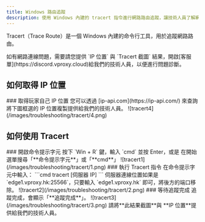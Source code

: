```yaml
---
title: Windows 路由追蹤
description: 使用 Windows 內建的 tracert 指令進行網路路由追蹤，讓技術人員了解網路連線狀況，診斷問題。
---
```



Tracert（Trace Route）是一個 Windows 內建的命令行工具，用於追蹤網路路由。

<Callout type="warning">
如有網路連線問題，需要請您提供 `IP 位置` 與 `Tracert 截圖` 結果，開啟[客服單](https://discord.vproxy.cloud)給我們的技術人員，以便進行問題診斷。
</Callout>

## 如何取得 IP 位置
<Steps>
<Step>
### 取得玩家自己 IP 位置
您可以透過 [ip-api.com](https://ip-api.com/) 來查詢
將下圖框選的 IP 位置複製提供給我們的技術人員。
![tracert4](/images/troubleshooting/tracert/4.png)
</Step>
</Steps>

## 如何使用 Tracert

<Steps>
<Step>
### 開啟命令提示字元
按下 `Win + R` 鍵，輸入 `cmd` 並按 Enter，或是
在開始選單搜尋「**命令提示字元**」或「**cmd**」
![tracert1](/images/troubleshooting/tracert/1.png)
</Step>

<Step>
### 執行 Tracert 指令
在命令提示字元中輸入：
```cmd
tracert [伺服器 IP]
```
<Callout type="info">
伺服器連線位置如果是 `edge1.vproxy.hk:25566`，只要輸入 `edge1.vproxy.hk` 即可，將後方的端口移除。
![tracert2](/images/troubleshooting/tracert/2.png)
</Callout>
</Step>

<Step>
### 等待追蹤完成
追蹤完成，會顯示「**追蹤完成**」。
![tracert3](/images/troubleshooting/tracert/3.png)
請將**此結果截圖**與 **IP 位置**提供給我們的技術人員。
</Step>
</Steps>